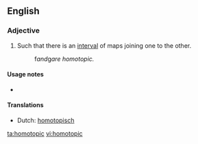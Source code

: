 ==English==
{{wikipedia}}
===Adjective===
{{en-adj|-}}

# {{topology|of two [[map]]s}} Such that there is an [[interval]] of maps joining one to the other.
#: f'' and ''g'' are homotopic.''

====Usage notes====
*{{en-usage-equal}}

====Translations====
* Dutch: [[homotopisch]]

[[ta:homotopic]]
[[vi:homotopic]]